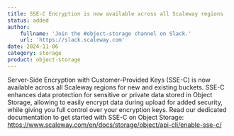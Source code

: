 ```yaml
---
title: SSE-C Encryption is now available across all Scaleway regions
status: added
author:
    fullname: 'Join the #object-storage channel on Slack.'
    url: 'https://slack.scaleway.com'
date: 2024-11-06
category: storage
product: object-storage
---
```


Server-Side Encryption with Customer-Provided Keys (SSE-C) is now available across all Scaleway regions for new and existing buckets. SSE-C enhances data protection for sensitive or private data stored in Object Storage, allowing to easily encrypt data during upload for added security, while giving you full control over your encryption keys.
Read our dedicated documentation to get started with SSE-C on Object Storage: https://www.scaleway.com/en/docs/storage/object/api-cli/enable-sse-c/

